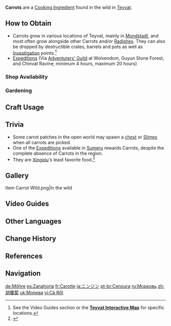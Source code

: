 {{Item Infobox
|id           = 100013
|image        = Item Carrot.png
|type         = Cooking Ingredients
|invCategory  = Materials
|description  = A healthy and nutritious vegetable that is crunchy and sweet to the taste. Easy to grow and harvest.
|source1      = Found in the wild
|source2      = {{Sold By|Carrot}}
|source3      = Reward from [[Expedition]]s
|source4      = [[Investigation]]
|source5      = [[Gardening]] with [[A Path of Value: Jade Field|Jade Field]]
}}
'''Carrots''' are a [[Cooking Ingredient]] found in the wild in [[Teyvat]].

==How to Obtain==
* Carrots grow in various locations of Teyvat, mainly in [[Mondstadt]], and most often grow alongside other Carrots and/or [[Radish]]es. They can also be dropped by destructible crates, barrels and pots as well as [[Investigation]] points.<ref>See the Video Guides section or the '''[https://webstatic-sea.mihoyo.com/app/ys-map-sea/index.html#/map/2?shown_types=167 Teyvat Interactive Map]''' for specific locations. </ref>
* [[Expedition]]s (Via [[Adventurers' Guild]] at Wolvendom, Guyun Stone Forest, and Chinvat Ravine; minimum 4 hours, maximum 20 hours)

===Shop Availability===
{{Shop Availability}}

===Gardening===
{{Recipe
|type = Jade Field
|time = 2d 22h
|Carrot Seed = 1
|sort = Carrot Seed
}}

==Craft Usage==
{{Craft Usage}}

==Trivia==
* Some carrot patches in the open world may spawn a [[chest]] or [[Slimes]] when all carrots are picked.
* One of the [[Expeditions]] available in [[Sumeru]] rewards Carrots, despite the complete absence of Carrots in the region.
* They are [[Xingqiu]]'s least favorite food.<ref>{{Ref/VO|Xingqiu|Least Favorite Food}}</ref>

==Gallery==
<gallery>
Item Carrot Wild.png|In the wild
</gallery>

==Video Guides==
{{EVT
|video1   = https://youtu.be/vVllWiNxxRA
|caption1 = Farm Guide (64 total)
}}

==Other Languages==
{{Other Languages
|default_hidden = 1
|en      = Carrot
|zhs     = 胡萝卜
|zhs_rm  = Húluóbo
|zht     = 胡蘿蔔
|zht_rm  = Húluóbo
|ja      = ニンジン
|ja_rm   = Ninjin
|ko      = 당근
|es      = Zanahoria
|fr      = Carotte
|ru      = Морковь
|th      = Carrot
|vi      = Cà Rốt
|de      = Möhre
|id      = Carrot
|pt      = Cenoura
|tr      = Havuç
|it      = Carota
}}

==Change History==
{{Change History|1.0}}

==References==
{{Reflist}}

==Navigation==
{{Material Navbox|type=Crafting Materials}}

[[de:Möhre]]
[[es:Zanahoria]]
[[fr:Carotte]]
[[ja:ニンジン]]
[[pt-br:Cenoura]]
[[ru:Морковь]]
[[zh:胡蘿蔔]]
[[uk:Морква]]
[[vi:Cà Rốt]]